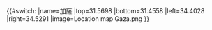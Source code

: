 {{#switch:{{{1}}}
|name=加薩
|top=31.5698
|bottom=31.4558
|left=34.4028
|right=34.5291
|image=Location map Gaza.png
}}<noinclude>
{{Location map/Info}}

</noinclude>